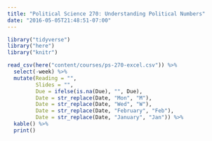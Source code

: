 ```yaml
---
title: "Political Science 270: Understanding Political Numbers"
date: "2016-05-05T21:48:51-07:00"
---
```


```r
library("tidyverse")
library("here")
library("knitr")

read_csv(here("content/courses/ps-270-excel.csv")) %>%
  select(-week) %>%
  mutate(Reading = "",
         Slides = "",
         Due = ifelse(is.na(Due), "", Due),
         Date = str_replace(Date, "Mon", "M"),
         Date = str_replace(Date, "Wed", "W"),
         Date = str_replace(Date, "February", "Feb"),
         Date = str_replace(Date, "January", "Jan")) %>%
  kable() %>%
  print()
```